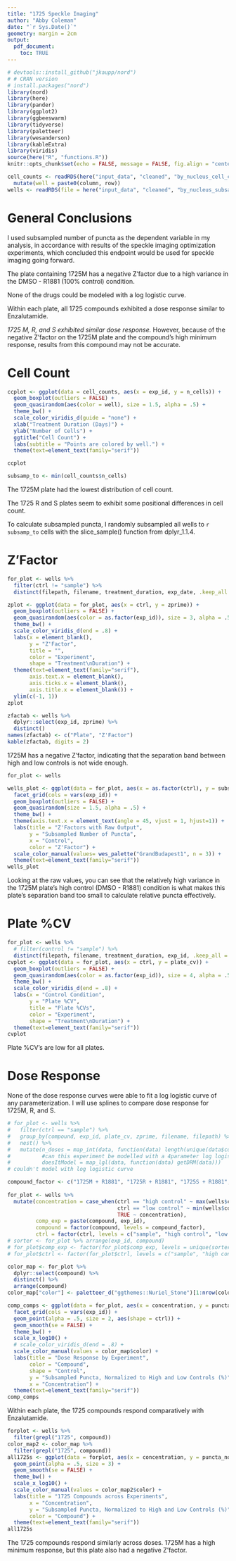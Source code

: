 ```yaml
---
title: "1725 Speckle Imaging"
author: "Abby Coleman"
date: "`r Sys.Date()`"
geometry: margin = 2cm
output: 
  pdf_document:
    toc: TRUE
---
```


```r
# devtools::install_github("jkaupp/nord")
# # CRAN version
# install.packages("nord")
library(nord)
library(here)
library(pander)
library(ggplot2)
library(ggbeeswarm)
library(tidyverse)
library(paletteer)
library(wesanderson)
library(kableExtra)
library(viridis)
source(here("R", "functions.R"))
knitr::opts_chunk$set(echo = FALSE, message = FALSE, fig.align = "center")
```

```r
cell_counts <- readRDS(here("input_data", "cleaned", "by_nucleus_cell_counts_1725.RDS")) %>%
  mutate(well = paste0(column, row))
wells <- readRDS(file = here("input_data", "cleaned", "by_nucleus_subsamp_1725.RDS"))
```

# General Conclusions

I used subsampled number of puncta as the dependent variable in my analysis, in accordance with results of the speckle imaging optimization experiments, which concluded this endpoint would be used for speckle imaging going forward.

The plate containing 1725M has a negative Z'factor due to a high variance in the DMSO - R1881 (100% control) condition.

None of the drugs could be modeled with a log logistic curve.

Within each plate, all 1725 compounds exhibited a dose response similar to Enzalutamide.

*1725 M, R, and S exhibited similar dose response.* However, because of the negative Z'factor on the 1725M plate and the compound's high minimum response, results from this compound may not be accurate.


# Cell Count

```r
ccplot <- ggplot(data = cell_counts, aes(x = exp_id, y = n_cells)) +
  geom_boxplot(outliers = FALSE) +
  geom_quasirandom(aes(color = well), size = 1.5, alpha = .5) +
  theme_bw() +
  scale_color_viridis_d(guide = "none") +
  xlab("Treatment Duration (Days)") +
  ylab("Number of Cells") +
  ggtitle("Cell Count") +
  labs(subtitle = "Points are colored by well.") +
  theme(text=element_text(family="serif"))

ccplot

subsamp_to <- min(cell_counts$n_cells)
```

The 1725M plate had the lowest distribution of cell count. 

The 1725 R and S plates seem to exhibit some positional differences in cell count.

To calculate subsampled puncta, I randomly subsampled all wells to `r subsamp_to` cells with the slice_sample() function from dplyr_1.1.4.

\newpage

# Z'Factor

```r
for_plot <- wells %>%
  filter(ctrl != "sample") %>%
  distinct(filepath, filename, treatment_duration, exp_date, .keep_all = TRUE)

zplot <- ggplot(data = for_plot, aes(x = ctrl, y = zprime)) +
  geom_boxplot(outliers = FALSE) +
  geom_quasirandom(aes(color = as.factor(exp_id)), size = 3, alpha = .5) +
  theme_bw() +
  scale_color_viridis_d(end = .8) +
  labs(x = element_blank(),
       y = "Z'Factor",
       title = "",
       color = "Experiment",
       shape = "Treatment\nDuration") +
  theme(text=element_text(family="serif"),
       axis.text.x = element_blank(),
       axis.ticks.x = element_blank(),
       axis.title.x = element_blank()) +
  ylim(c(-1, 1))
zplot
```

```r
zfactab <- wells %>%
  dplyr::select(exp_id, zprime) %>%
  distinct()
names(zfactab) <- c("Plate", "Z'Factor")
kable(zfactab, digits = 2)
```

1725M has a negative Z'factor, indicating that the separation band between high and low controls is not wide enough.

```r
for_plot <- wells

wells_plot <- ggplot(data = for_plot, aes(x = as.factor(ctrl), y = subsamp_puncta, color = factor(round(zprime, 2)))) +
  facet_grid(cols = vars(exp_id)) +
  geom_boxplot(outliers = FALSE) +
  geom_quasirandom(size = 1.5, alpha = .5) +
  theme_bw() +
  theme(axis.text.x = element_text(angle = 45, vjust = 1, hjust=1)) +
  labs(title = "Z'Factors with Raw Output",
       y = "Subsampled Number of Puncta",
       x = "Control",
       color = "Z'Factor") +
  scale_color_manual(values= wes_palette("GrandBudapest1", n = 3)) +
  theme(text=element_text(family="serif"))
wells_plot
```

Looking at the raw values, you can see that the relatively high variance in the 1725M plate's high control (DMSO - R1881) condition is what makes this plate's separation band too small to calculate relative puncta effectively.

\newpage

# Plate %CV


```r
for_plot <- wells %>%
  # filter(control != "sample") %>%
  distinct(filepath, filename, treatment_duration, exp_id, .keep_all = TRUE)
cvplot <- ggplot(data = for_plot, aes(x = ctrl, y = plate_cv)) +
  geom_boxplot(outliers = FALSE) +
  geom_quasirandom(aes(color = as.factor(exp_id)), size = 4, alpha = .5) +
  theme_bw() +
  scale_color_viridis_d(end = .8) +
  labs(x = "Control Condition",
       y = "Plate %CV",
       title = "Plate %CVs",
       color = "Experiment",
       shape = "Treatment\nDuration") +
  theme(text=element_text(family="serif"))
cvplot
```

Plate %CV's are low for all plates.

\newpage

# Dose Response

None of the dose response curves were able to fit a log logistic curve of any parameterization. I will use splines to compare dose response for 1725M, R, and S.

```r
# for_plot <- wells %>%
#   filter(ctrl == "sample") %>%
#   group_by(compound, exp_id, plate_cv, zprime, filename, filepath) %>%
#   nest() %>%
#   mutate(n_doses = map_int(data, function(data) length(unique(data$concentration))),
#          #can this experiment be modelled with a 4parameter log logistic dose response curve?
#          doesItModel = map_lgl(data, function(data) getDRM(data)))
# couldn't model with log logistic curve

compound_factor <- c("1725M + R1881", "1725R + R1881", "1725S + R1881", "DMSO + R881", "DMSO - R1881", "Enz + R1881")
  
for_plot <- wells %>%
  mutate(concentration = case_when(ctrl == "high control" ~ max(wells$concentration, na.rm = TRUE),
                                   ctrl == "low control" ~ min(wells$concentration, na.rm = TRUE),
                                   TRUE ~ concentration),
         comp_exp = paste(compound, exp_id),
         compound = factor(compound, levels = compound_factor),
         ctrl = factor(ctrl, levels = c("sample", "high control", "low control")))
# sorter <- for_plot %>% arrange(exp_id, compound)
# for_plot$comp_exp <- factor(for_plot$comp_exp, levels = unique(sorter$comp_exp))
# for_plot$ctrl <- factor(for_plot$ctrl, levels = c("sample", "high control", "low control"))

color_map <- for_plot %>%
  dplyr::select(compound) %>%
  distinct() %>%
  arrange(compound)
color_map["color"] <- paletteer_d("ggthemes::Nuriel_Stone")[1:nrow(color_map)]

comp_comps <- ggplot(data = for_plot, aes(x = concentration, y = puncta_normalized, color = compound)) +
  facet_grid(cols = vars(exp_id)) +
  geom_point(alpha = .5, size = 2, aes(shape = ctrl)) +
  geom_smooth(se = FALSE) +
  theme_bw() +
  scale_x_log10() +
  # scale_color_viridis_d(end = .8) +
  scale_color_manual(values = color_map$color) +
  labs(title = "Dose Response by Experiment",
       color = "Compound",
       shape = "Control",
       y = "Subsampled Puncta, Normalized to High and Low Controls (%)",
       x = "Concentration") +
  theme(text=element_text(family="serif"))
comp_comps
```
Within each plate, the 1725 compounds respond comparatively with Enzalutamide.

```r
forplot <- wells %>%
  filter(grepl("1725", compound))
color_map2 <- color_map %>%
  filter(grepl("1725", compound))
all1725s <- ggplot(data = forplot, aes(x = concentration, y = puncta_normalized, color = compound)) +
  geom_point(alpha = .5, size = 3) +
  geom_smooth(se = FALSE) +
  theme_bw() +
  scale_x_log10() +
  scale_color_manual(values = color_map2$color) +
  labs(title = "1725 Compounds across Experiments",
       x = "Concentration",
       y = "Subsampled Puncta, Normalized to High and Low Controls (%)",
       color = "Compound") +
  theme(text=element_text(family="serif"))
all1725s
```

The 1725 compounds respond similarly across doses. 1725M has a high minimum response, but this plate also had a negative Z'factor.
